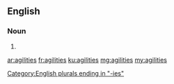 ==English==

===Noun===
{{head|en}}
# {{plural of|agility}}

[[Category:English plurals ending in "-ies"]]

[[ar:agilities]]
[[fr:agilities]]
[[ku:agilities]]
[[mg:agilities]]
[[my:agilities]]